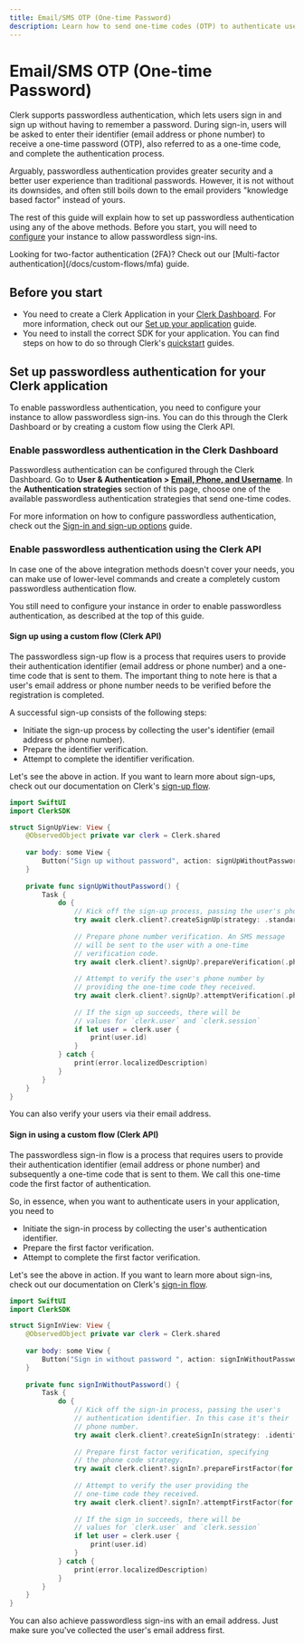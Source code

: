 ```yaml
---
title: Email/SMS OTP (One-time Password)
description: Learn how to send one-time codes (OTP) to authenticate users.
---
```


# Email/SMS OTP (One-time Password)

Clerk supports passwordless authentication, which lets users sign in and sign up without having to remember a password. During sign-in, users will be asked to enter their identifier (email address or phone number) to receive a one-time password (OTP), also referred to as a one-time code, and complete the authentication process.

Arguably, passwordless authentication provides greater security and a better user experience than traditional passwords. However, it is not without its downsides, and often still boils down to the email providers "knowledge based factor" instead of yours.

The rest of this guide will explain how to set up passwordless authentication using any of the above methods. Before you start, you will need to [configure](#configuration) your instance to allow passwordless sign-ins.

<Callout type="info">
  Looking for two-factor authentication (2FA)? Check out our [Multi-factor authentication](/docs/custom-flows/mfa) guide.
</Callout>

## Before you start

- You need to create a Clerk Application in your [Clerk Dashboard](https://dashboard.clerk.com/). For more information, check out our [Set up your application](/docs/quickstarts/setup-clerk) guide.
- You need to install the correct SDK for your application. You can find steps on how to do so through Clerk's [quickstart](/docs/quickstarts/overview) guides.

## Set up passwordless authentication for your Clerk application

To enable passwordless authentication, you need to configure your instance to allow passwordless sign-ins. You can do this through the Clerk Dashboard or by creating a custom flow using the Clerk API.

### Enable passwordless authentication in the Clerk Dashboard

Passwordless authentication can be configured through the Clerk Dashboard. Go to **User & Authentication > [Email, Phone, and Username](https://dashboard.clerk.com/last-active?path=user-authentication/email-phone-username)**. In the **Authentication strategies** section of this page, choose one of the available passwordless authentication strategies that send one-time codes.

For more information on how to configure passwordless authentication, check out the [Sign-in and sign-up options](/docs/authentication/configuration/sign-up-sign-in-options#authentication-strategies) guide.

### Enable passwordless authentication using the Clerk API

In case one of the above integration methods doesn't cover your needs, you can make use of lower-level commands and create a completely custom passwordless authentication flow.

<Callout type="warning">
  You still need to configure your instance in order to enable passwordless authentication, as described at the top of this guide.
</Callout>

#### Sign up using a custom flow (Clerk API)

The passwordless sign-up flow is a process that requires users to provide their authentication identifier (email address or phone number) and a one-time code that is sent to them. The important thing to note here is that a user's email address or phone number needs to be verified before the registration is completed.

A successful sign-up consists of the following steps:

- Initiate the sign-up process by collecting the user's identifier (email address or phone number).
- Prepare the identifier verification.
- Attempt to complete the identifier verification.

Let's see the above in action. If you want to learn more about sign-ups, check out our documentation on Clerk's [sign-up flow](/docs/custom-flows/overview#sign-up-flow).

```swift
import SwiftUI
import ClerkSDK

struct SignUpView: View {
    @ObservedObject private var clerk = Clerk.shared
    
    var body: some View {
        Button("Sign up without password", action: signUpWithoutPassword)
    }
    
    private func signUpWithoutPassword() {
        Task {
            do {
                // Kick off the sign-up process, passing the user's phone number.
                try await clerk.client?.createSignUp(strategy: .standard(phoneNumber: "+111111111"))
                
                // Prepare phone number verification. An SMS message
                // will be sent to the user with a one-time
                // verification code.
                try await clerk.client?.signUp?.prepareVerification(.phoneCode)
                
                // Attempt to verify the user's phone number by
                // providing the one-time code they received.
                try await clerk.client?.signUp?.attemptVerification(.phoneCode(code: "123456"))
                
                // If the sign up succeeds, there will be
                // values for `clerk.user` and `clerk.session`
                if let user = clerk.user {
                    print(user.id)
                }
            } catch {
                print(error.localizedDescription)
            }
        }
    }
}
```

You can also verify your users via their email address.

#### Sign in using a custom flow (Clerk API)

The passwordless sign-in flow is a process that requires users to provide their authentication identifier (email address or phone number) and subsequently a one-time code that is sent to them. We call this one-time code the first factor of authentication.

So, in essence, when you want to authenticate users in your application, you need to

- Initiate the sign-in process by collecting the user's authentication identifier.
- Prepare the first factor verification.
- Attempt to complete the first factor verification.

Let's see the above in action. If you want to learn more about sign-ins, check out our documentation on Clerk's [sign-in flow](/docs/custom-flows/overview#sign-in-flow).

```swift
import SwiftUI
import ClerkSDK

struct SignInView: View {
    @ObservedObject private var clerk = Clerk.shared
    
    var body: some View {
        Button("Sign in without password ", action: signInWithoutPassword)
    }
    
    private func signInWithoutPassword() {
        Task {
            do {
                // Kick off the sign-in process, passing the user's
                // authentication identifier. In this case it's their
                // phone number.
                try await clerk.client?.createSignIn(strategy: .identifier("+11111111111"))
                
                // Prepare first factor verification, specifying
                // the phone code strategy.
                try await clerk.client?.signIn?.prepareFirstFactor(for: .phoneCode)
                
                // Attempt to verify the user providing the
                // one-time code they received.
                try await clerk.client?.signIn?.attemptFirstFactor(for: .phoneCode(code: "123456"))
                
                // If the sign in succeeds, there will be 
                // values for `clerk.user` and `clerk.session`
                if let user = clerk.user {
                    print(user.id)
                }
            } catch {
                print(error.localizedDescription)
            }
        }
    }
}
```

You can also achieve passwordless sign-ins with an email address. Just make sure you've collected the user's email address first.
